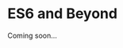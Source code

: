# ES6 and Beyond {#es6}
Coming soon...

<!-- //syntactic sugar
    //template literals
    //spread ??

//classes
- oop :p

//arrow functions
- functional programming

//modules
    <script type=module src="app.js"></script> works in latest Chrome (as of Sep 2017) and Safari (March 2017), but need to run from live-server
 -->
